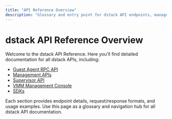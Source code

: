 ```yaml
---
title: "API Reference Overview"
description: "Glossary and entry point for dstack API endpoints, management interfaces, and SDKs."
---
```


# dstack API Reference Overview

Welcome to the dstack API Reference. Here you'll find detailed documentation for all dstack APIs, including:

- [Guest Agent RPC API](./guest-agent)
- [Management APIs](./management)
- [Supervisor API](./supervisor)
- [VMM Management Console](./vmm-console)
- [SDKs](./sdks)

Each section provides endpoint details, request/response formats, and usage examples. Use this page as a glossary and navigation hub for all dstack API documentation. 